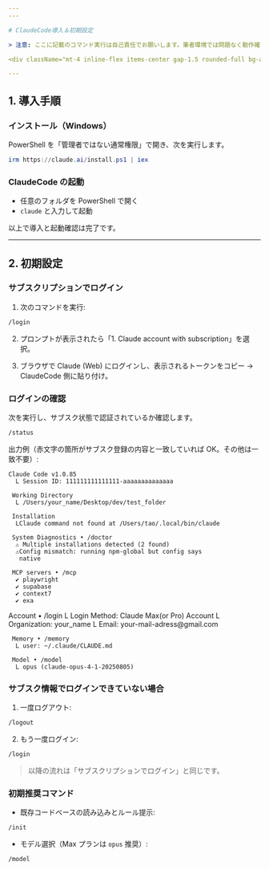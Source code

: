 ```yaml
---
---

# ClaudeCode導入＆初期設定

> 注意: ここに記載のコマンド実行は自己責任でお願いします。筆者環境では問題なく動作確認済みです。

<div className="mt-4 inline-flex items-center gap-1.5 rounded-full bg-amber-50 px-2.5 py-1 text-xs/5 font-semibold text-amber-800 ring-1 ring-amber-200 dark:bg-amber-400/10 dark:text-amber-300 dark:ring-amber-300/30">更新日: 2025/08/25</div>

---
```


## 1. 導入手順

### インストール（Windows）

PowerShell を「管理者ではない通常権限」で開き、次を実行します。

```powershell
irm https://claude.ai/install.ps1 | iex
```

### ClaudeCode の起動

- 任意のフォルダを PowerShell で開く
- `claude` と入力して起動

以上で導入と起動確認は完了です。

---

## 2. 初期設定

### サブスクリプションでログイン

1) 次のコマンドを実行:

```bash
/login
```

2) プロンプトが表示されたら「1. Claude account with subscription」を選択。

3) ブラウザで Claude (Web) にログインし、表示されるトークンをコピー → ClaudeCode 側に貼り付け。

### ログインの確認

次を実行し、サブスク状態で認証されているか確認します。

```bash
/status
```

出力例（赤文字の箇所がサブスク登録の内容と一致していれば OK。その他は一致不要）:

```
Claude Code v1.0.85
  L Session ID: 111111111111111-aaaaaaaaaaaaaa

 Working Directory 
  L /Users/your_name/Desktop/dev/test_folder

 Installation 
  LClaude command not found at /Users/tao/.local/bin/claude

 System Diagnostics • /doctor
  ⚠ Multiple installations detected (2 found)
  ⚠Config mismatch: running npm-global but config says
   native

 MCP servers • /mcp
  ✔ playwright
  ✔ supabase
  ✔ context7
  ✔ exa
```

<div className="rounded-md border border-red-300 bg-red-50 p-3 font-mono text-xs/6 text-red-700 whitespace-pre sm:text-sm/6 dark:border-red-800 dark:bg-red-950/20 dark:text-red-400">
Account • /login
  L Login Method: Claude Max(or Pro) Account
  L Organization: your_name
  L Email: your-mail-adress@gmail.com
</div>

```
 Memory • /memory
  L user: ~/.claude/CLAUDE.md

 Model • /model
  L opus (claude-opus-4-1-20250805)
```

### サブスク情報でログインできていない場合

1) 一度ログアウト:

```bash
/logout
```

2) もう一度ログイン:

```bash
/login
```

> 以降の流れは「サブスクリプションでログイン」と同じです。

### 初期推奨コマンド

- 既存コードベースの読み込みとルール提示:

```bash
/init
```

- モデル選択（Max プランは `opus` 推奨）:

```bash
/model
```
